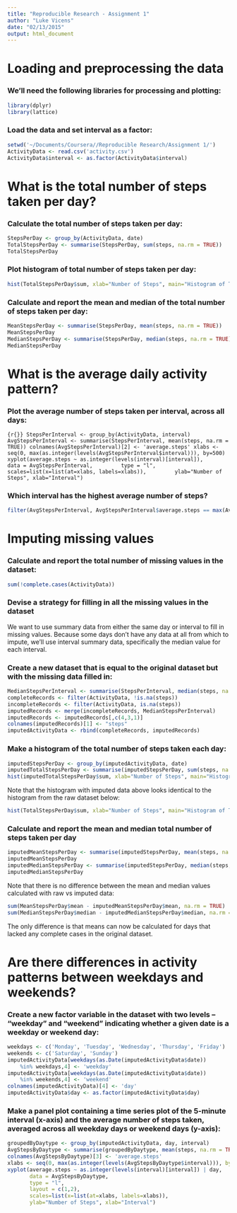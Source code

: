 ```yaml
---
title: "Reproducible Research - Assignment 1"
author: "Luke Vicens"
date: "02/13/2015"
output: html_document
---
```


# Loading and preprocessing the data
### We'll need the following libraries for processing and plotting:
```r
library(dplyr)
library(lattice)
```

### Load the data and set interval as a factor:
```r
setwd('~/Documents/Coursera//Reproducible Research/Assignment 1/')
ActivityData <- read.csv('activity.csv')
ActivityData$interval <- as.factor(ActivityData$interval)
```

# What is the total number of steps taken per day?
### Calculate the total number of steps taken per day:
```r
StepsPerDay <- group_by(ActivityData, date)
TotalStepsPerDay <- summarise(StepsPerDay, sum(steps, na.rm = TRUE))
TotalStepsPerDay
```

### Plot histogram of total number of steps taken per day:
```r
hist(TotalStepsPerDay$sum, xlab="Number of Steps", main="Histogram of Total # of Steps per Day")
```

### Calculate and report the mean and median of the total number of steps taken per day:
```r
MeanStepsPerDay <- summarise(StepsPerDay, mean(steps, na.rm = TRUE))
MeanStepsPerDay
MedianStepsPerDay <- summarise(StepsPerDay, median(steps, na.rm = TRUE))
MedianStepsPerDay
```

# What is the average daily activity pattern?
### Plot the average number of steps taken per interval, across all days:
```{r{}}
StepsPerInterval <- group_by(ActivityData, interval)
AvgStepsPerInterval <- summarise(StepsPerInterval, mean(steps, na.rm = TRUE))
colnames(AvgStepsPerInterval)[2] <- 'average.steps'
xlabs <- seq(0, max(as.integer(levels(AvgStepsPerInterval$interval))), by=500)
xyplot(average.steps ~ as.integer(levels(interval)[interval]), 
       data = AvgStepsPerInterval, 
       type = "l", 
       scales=list(x=list(at=xlabs, labels=xlabs)), 
       ylab="Number of Steps", xlab="Interval")
```

### Which interval has the highest average number of steps?
```r
filter(AvgStepsPerInterval, AvgStepsPerInterval$average.steps == max(AvgStepsPerInterval$average.steps))
```

# Imputing missing values
### Calculate and report the total number of missing values in the dataset:
```r
sum(!complete.cases(ActivityData))
```
### Devise a strategy for filling in all the missing values in the dataset
We want to use summary data from either the same day or interval to fill in missing values. Because some days don't have any data at all from which to impute, we'll use interval summary data, specifically the median value for each interval.

### Create a new dataset that is equal to the original dataset but with the missing data filled in:
```r
MedianStepsPerInterval <- summarise(StepsPerInterval, median(steps, na.rm = TRUE))
completeRecords <- filter(ActivityData, !is.na(steps))
incompleteRecords <- filter(ActivityData, is.na(steps))
imputedRecords <- merge(incompleteRecords, MedianStepsPerInterval)
imputedRecords <- imputedRecords[,c(4,3,1)]
colnames(imputedRecords)[1] <- "steps"
imputedActivityData <- rbind(completeRecords, imputedRecords)
```
### Make a histogram of the total number of steps taken each day:
```r
imputedStepsPerDay <- group_by(imputedActivityData, date)
imputedTotalStepsPerDay <- summarise(imputedStepsPerDay, sum(steps, na.rm = TRUE))
hist(imputedTotalStepsPerDay$sum, xlab="Number of Steps", main="Histogram of Total # of Steps per Day (Imputed)")
```
Note that the histogram with imputed data above looks identical to the histogram from the raw dataset below:
```r
hist(TotalStepsPerDay$sum, xlab="Number of Steps", main="Histogram of Total # of Steps per Day (Raw)")
```

### Calculate and report the mean and median total number of steps taken per day
```r
imputedMeanStepsPerDay <- summarise(imputedStepsPerDay, mean(steps, na.rm = TRUE))
imputedMeanStepsPerDay
imputedMedianStepsPerDay <- summarise(imputedStepsPerDay, median(steps, na.rm = TRUE))
imputedMedianStepsPerDay
```
Note that there is no difference between the mean and median values calculated with raw vs imputed data:
```r
sum(MeanStepsPerDay$mean - imputedMeanStepsPerDay$mean, na.rm = TRUE)
sum(MedianStepsPerDay$median - imputedMedianStepsPerDay$median, na.rm = TRUE)
```
The only difference is that means can now be calculated for days that lacked any complete cases in the original dataset.

# Are there differences in activity patterns between weekdays and weekends?
### Create a new factor variable in the dataset with two levels – “weekday” and “weekend” indicating whether a given date is a weekday or weekend day:
```r
weekdays <- c('Monday', 'Tuesday', 'Wednesday', 'Thursday', 'Friday')
weekends <- c('Saturday', 'Sunday')
imputedActivityData[weekdays(as.Date(imputedActivityData$date))
    %in% weekdays,4] <- 'weekday'
imputedActivityData[weekdays(as.Date(imputedActivityData$date))
    %in% weekends,4] <- 'weekend'
colnames(imputedActivityData)[4] <- 'day'
imputedActivityData$day <- as.factor(imputedActivityData$day)
```
### Make a panel plot containing a time series plot of the 5-minute interval (x-axis) and the average number of steps taken, averaged across all weekday days or weekend days (y-axis):
```r
groupedByDaytype <- group_by(imputedActivityData, day, interval)
AvgStepsByDaytype <- summarise(groupedByDaytype, mean(steps, na.rm = TRUE))
colnames(AvgStepsByDaytype)[3] <- 'average.steps'
xlabs <- seq(0, max(as.integer(levels(AvgStepsByDaytype$interval))), by=500)
xyplot(average.steps ~ as.integer(levels(interval)[interval]) | day, 
       data = AvgStepsByDaytype, 
       type = "l", 
       layout = c(1,2), 
       scales=list(x=list(at=xlabs, labels=xlabs)), 
       ylab="Number of Steps", xlab="Interval")
```

